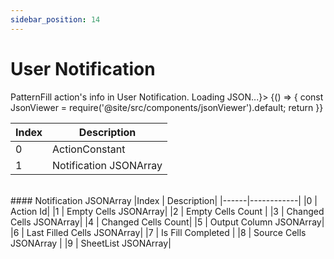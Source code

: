 ```yaml
---
sidebar_position: 14
---
```



# User Notification

<Tabs>
<TabItem value="patternFill" label="Pattern Fill">
PatternFill action's info in User Notification.
<BrowserOnly fallback={<div>Loading JSON...</div>}>
{() => {
    const JsonViewer = require('@site/src/components/jsonViewer').default;
    return <JsonViewer data={{
        "USER_NOTIFICATION": [
        [
            614,
            [
                [
                    199,
                    [],
                    0,
                    [
                        [
                            {
                                "sc": 2,
                                "er": 29,
                                "ec": 2,
                                "sr": 29
                            }
                        ]
                    ],
                    1,
                    [
                        [
                            {
                                "sc": 2,
                                "er": 29,
                                "ec": 2,
                                "sr": 28
                            }
                        ]
                    ],
                    [
                        [
                            {
                                "sc": 2,
                                "er": 29,
                                "ec": 2,
                                "sr": 29
                            }
                        ]
                    ],
                    true,
                    [
                        [
                            {
                                "sc": 2,
                                "er": 28,
                                "ec": 2,
                                "sr": 28
                            }
                        ]
                    ],
                    [
                        [
                            "0#"
                        ]
                    ]
                ]
            ]
        ]
    ]
    }} />
    }}
</BrowserOnly>

<br/>

|Index | Description|
|------|------------|
|0 | ActionConstant|
|1 | Notification JSONArray|

<br/>
#### Notification JSONArray
|Index | Description|
|------|------------|
|0 | Action Id|
|1 | Empty Cells JSONArray|
|2 | Empty Cells Count |
|3 | Changed Cells JSONArray|
|4 | Changed Cells Count|
|5 | Output Column JSONArray|
|6 | Last Filled Cells JSONArray|
|7 | Is Fill Completed |
|8 | Source Cells JSONArray |
|9 | SheetList JSONArray|
</TabItem>
</Tabs>